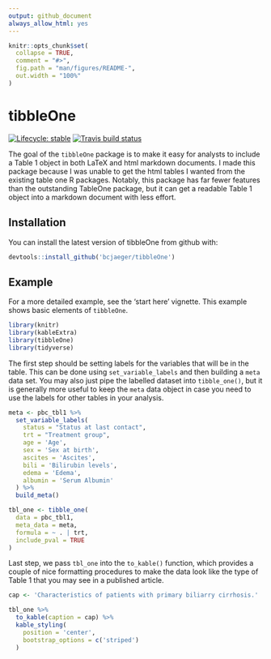```yaml
---
output: github_document
always_allow_html: yes
---
```


<!-- README.md is generated from README.Rmd. Please edit that file -->

```r
knitr::opts_chunk$set(
  collapse = TRUE,
  comment = "#>",
  fig.path = "man/figures/README-",
  out.width = "100%"
)
```

# tibbleOne

<!-- badges: start -->
[![Lifecycle: stable](https://img.shields.io/badge/lifecycle-stable-brightgreen.svg)](https://www.tidyverse.org/lifecycle/#stable)
[![Travis build status](https://travis-ci.org/bcjaeger/tibbleOne.svg?branch=master)](https://travis-ci.org/bcjaeger/tibbleOne)
<!-- badges: end -->


The goal of the `tibbleOne` package is to make it easy for analysts to include a Table 1 object in both LaTeX and html markdown documents. I made this package because I was unable to get the html tables I wanted from the existing table one R packages. Notably, this package has far fewer features than the outstanding TableOne package, but it can get a readable Table 1 object into a markdown document with less effort.

## Installation

You can install the latest version of tibbleOne from github with:

``` r
devtools::install_github('bcjaeger/tibbleOne')
```

## Example

For a more detailed example, see the 'start here' vignette. This example shows basic elements of `tibbleOne`.

```r

library(knitr)
library(kableExtra)
library(tibbleOne)
library(tidyverse)

```

The first step should be setting labels for the variables that will be in the table. This can be done using `set_variable_labels` and then building a `meta` data set. You may also just pipe the labelled dataset into `tibble_one()`, but it is generally more useful to keep the `meta` data object in case you need to use the labels for other tables in your analysis. 

```r

meta <- pbc_tbl1 %>% 
  set_variable_labels(
    status = "Status at last contact",
    trt = "Treatment group",
    age = 'Age',
    sex = 'Sex at birth',
    ascites = 'Ascites',
    bili = 'Bilirubin levels',
    edema = 'Edema',
    albumin = 'Serum Albumin'
  ) %>%
  build_meta()

tbl_one <- tibble_one(
  data = pbc_tbl1,
  meta_data = meta,
  formula = ~ . | trt,
  include_pval = TRUE
)

```

Last step, we pass `tbl_one` into the `to_kable()` function, which provides a couple of nice formatting procedures to make the data look like the type of Table 1 that you may see in a published article.

```r

cap <- 'Characteristics of patients with primary biliarry cirrhosis.'

tbl_one %>% 
  to_kable(caption = cap) %>%
  kable_styling(
    position = 'center',
    bootstrap_options = c('striped')
  )

```

